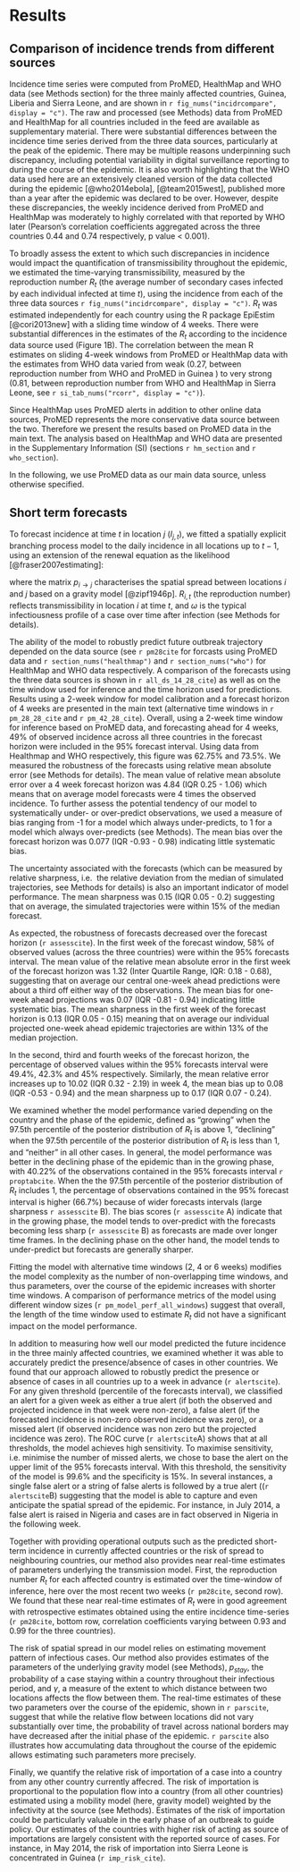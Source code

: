 # Results {#results}

## Comparison of incidence trends from different sources

Incidence time series were computed from ProMED, HealthMap and WHO
data (see Methods section) for the three mainly affected countries, 
Guinea, Liberia and Sierra Leone, and are shown in 
`r fig_nums("incidrcompare", display = "c")`. The raw and processed (see Methods) data from ProMED 
and HealthMap for all countries included in the feed are available as
supplementary material. 
There were substantial differences between the incidence 
time series derived from the three data sources, particularly at the 
peak of the epidemic. There may be multiple reasons underpinning such
discrepancy, including potential variability in digital surveillance 
reporting to during the course of the epidemic. It is also worth 
highlighting that the WHO data used here are an extensively cleaned 
version of the data collected during the epidemic [@who2014ebola], 
[@team2015west], published more than a year after the epidemic was 
declared to be over. However, despite these discrepancies, the weekly 
incidence derived from ProMED and HealthMap was moderately to highly 
correlated with that reported by WHO later (Pearson's 
correlation coefficients aggregated across the three countries 
0.44 and 0.74 respectively, p value < 0.001).

To broadly assess the extent to which such discrepancies in incidence 
would impact the quantification of transmissibility throughout the 
epidemic, we estimated the time-varying transmissibility, measured by 
the reproduction number $R_t$ (the average number of secondary cases 
infected by each individual infected at time $t$),
using the incidence from each of the three data sources 
`r fig_nums("incidrcompare", display = "c")`. 
$R_t$ was estimated independently for each country using 
the R package EpiEstim [@cori2013new] with a sliding time window of 4
weeks. There were substantial differences in the estimates of the $R_t$ 
according to the incidence data source used (Figure 1B). 
The correlation between the mean R estimates on sliding 4-week windows 
from ProMED or HealthMap data with the estimates from WHO data varied 
from weak (0.27, between reproduction number from WHO and ProMED in 
Guinea ) to very strong (0.81, between reproduction number from WHO
and HealthMap in Sierra Leone, see `r si_tab_nums("rcorr", display = "c")`).

Since HealthMap uses ProMED alerts in addition to other online data 
sources, ProMED represents the more conservative data source between the 
two. Therefore we present the results based on ProMED data in the main
text. The analysis based on HealthMap and WHO data are presented in the 
Supplementary Information (SI) (sections 
`r hm_section` and `r who_section`).

In the following, we use ProMED data as our main data source, 
unless otherwise specified. 


## Short term forecasts

To forecast incidence at time $t$ in location $j$ ($I_{j, t}$), 
we fitted a spatially explicit branching process model to the daily
incidence in all locations up to 
$t - 1$, using an extension of the renewal equation as the likelihood 
[@fraser2007estimating]:

\begin{equation}
I_{j, t} \sim Poisson\left(\sum_{i = 1}^n\left({p_{i \rightarrow j} R_{i, t}
\sum_{s = 1}^t{I_{i, t - s} \omega_s}}\right)\right)
(\#eq:model)
\end{equation}

where the matrix $p_{i \rightarrow j}$ characterises the spatial
spread between locations $i$ and $j$ based on a gravity model
[@zipf1946p]. $R_{i, t}$ (the reproduction number) reflects 
transmissibility in location $i$ at time $t$, and $\omega$ is the
typical infectiousness profile of a case over time after infection 
(see Methods for details).

The ability of the model to robustly predict future outbreak
trajectory depended on the 
data source (see `r pm28cite` for forcasts using ProMED data and 
`r section_nums("healthmap")` and `r section_nums("who")` 
for HealthMap and WHO data respectively. A comparison of the forecasts
using the three data sources is shown in `r all_ds_14_28_cite`) 
as well as on the time window used for inference and 
the time horizon used for predictions. Results using a 2-week window
for model calibration and a forecast horizon of 4 weeks are presented
in the main text (alternative time windows in
`r pm_28_28_cite` and `r pm_42_28_cite`). 
Overall, using a 2-week time window for inference based on 
ProMED data, and forecasting ahead for 4 weeks, 49% of observed 
incidence across all three countries in the forecast horizon 
were included in the 95% forecast interval.  Using data from 
Healthmap and WHO respectively, this figure was 62.75% and 73.5%.
We measured the robustness of the forecasts using relative mean 
absolute error (see Methods for details). The mean value of
relative mean absolute error over a 4 week forecast horizon was 4.84 
(IQR 0.25 - 1.06) which
means that on average model forecasts were 4 times the observed
incidence. To further assess the potential tendency of our model 
to systematically under- or over-predict observations, we used a
measure of bias ranging from -1 for a model which always
under-predicts, to 1 for a model which always over-predicts (see
Methods). The mean bias over the forecast horizon was 0.077 (IQR -0.93
- 0.98) indicating little systematic bias. 

The uncertainty associated
with the forecasts (which can be measured by relative sharpness, i.e. 
the relative deviation from the median of simulated trajectories, see 
Methods for details) is also an important indicator of model
performance. The mean sharpness was 0.15 (IQR 0.05 - 0.2) suggesting
that on average, the simulated trajectories were within 15% of the
median forecast.

As expected, the robustness of forecasts decreased over the 
forecast horizon (`r assesscite`). In the first week of the forecast
window, 58% of observed values (across the three countries) were 
within the 95% forecasts interval. The mean value of the relative mean 
absolute error in the first week of the forecast horizon was 1.32
(Inter Quartile Range, IQR: 0.18 - 0.68), suggesting that on average 
our central one-week ahead predictions were about a third off either 
way of the observations. 
The mean bias for one-week ahead projections was 0.07 (IQR -0.81 -
0.94) indicating little systematic bias. The mean sharpness in the first week
of the forecast horizon is 0.13 (IQR 0.05 - 0.15) meaning that on average
our individual projected one-week ahead epidemic trajectories are
within 13% of the median projection.

In the second, third and fourth weeks of the forecast horizon, the 
percentage of observed values within the 95% forecasts interval 
were  49.4%,  42.3% and 
45% respectively. Similarly, the mean relative error increases up to 
10.02 (IQR 0.32 - 2.19) in week 4, the mean bias up to 0.08 (IQR -0.53 -
0.94) and the mean sharpness up to 0.17 (IQR 0.07 - 0.24).


We examined whether the model performance varied depending on the
country and the phase of the epidemic, defined as "growing"
when the 97.5th percentile of the posterior distribution of $R_t$ is
above 1, "declining" when the 97.5th percentile of the posterior 
distribution of $R_t$ is less than 1, and "neither" in all other 
cases. In general, the model performance was better in the declining 
phase of the epidemic than in the growing phase, with 40.22% of the 
observations contained in the 95% forecasts interval 
`r proptabcite`. When the the 97.5th percentile of the posterior 
distribution of $R_t$ includes 1, the percentage of observations
contained in the 95% forecast interval is higher (66.7%) because of wider
forecasts intervals (large sharpness `r assesscite` B). 
The bias scores (`r assesscite` A) 
indicate that in the growing phase, the model tends to over-predict 
with the forecasts becoming less sharp (`r assesscite` B)  as 
forecasts are made over longer time frames. In the declining phase on 
the other hand, the model tends to under-predict but forecasts are 
generally sharper.

Fitting the model with alternative time windows (2, 4 or 6 weeks) 
modifies the model complexity as the number of non-overlapping time 
windows, and thus parameters, over the course of the epidemic
increases with shorter time windows. A comparison of 
performance metrics of the model using 
different window sizes
(`r pm_model_perf_all_windows`) suggest that overall, the 
length of the time window used to estimate $R_t$ did not have a
significant impact on the model performance. 

In addition to measuring how well our model predicted the future 
incidence in the three mainly affected countries, we examined whether 
it was able to accurately predict the presence/absence of cases in 
other countries. We found that our approach allowed to robustly
predict the presence or absence of cases in all countries up to a week 
in advance (`r alertscite`). 
For any given threshold (percentile of the forecasts interval), we
classified an alert for a given week as either a true alert (if both 
the observed and projected incidence in that week were non-zero), 
a false alert (if the forecasted incidence is non-zero observed 
incidence was zero), or a missed alert (if observed incidence was non 
zero but the projected incidence was zero). The ROC curve 
(`r alertscite`A) shows that at all thresholds, the model achieves 
high sensitivity. To maximise 
sensitivity, i.e. minimise the number of missed alerts, we chose to 
base the alert on the upper limit of the 95% forecasts interval. 
With this threshold, the sensitivity of the model is 99.6% and the 
specificity is 15%. In several 
instances, a single false alert or a string of false alerts is
followed by a true alert ((`r alertscite`B)
suggesting that the model is able to capture and even anticipate the 
spatial spread of the epidemic. For instance, in July 2014, a false 
alert is raised in Nigeria and cases are in fact observed in Nigeria
in the following week.

Together with providing operational outputs such as the predicted 
short-term incidence in currently affected countries or the risk of 
spread to neighbouring countries, our method also provides near
real-time estimates of parameters underlying the transmission model. 
First, the reproduction number $R_t$ for each affected country is 
estimated over the time-window of inference, here over the most recent 
two weeks (`r pm28cite`, second row). We found that these near
real-time estimates of $R_t$ were in good agreement with retrospective 
estimates obtained using the entire incidence time-series (`r pm28cite`, 
bottom row, correlation coefficients varying between 0.93 and 0.99 for
the three countries).

The risk of spatial spread in our model relies on estimating movement 
pattern of infectious cases. Our method also provides estimates of the 
parameters of the underlying gravity model (see Methods), $p_{stay}$, 
the probability of a case staying within a country throughout their 
infectious period, and $\gamma$, a measure of the extent to which
distance between two locations affects the flow between them. 
The real-time estimates of these two parameters over the course of 
the epidemic, shown in `r parscite`, suggest that while the relative flow 
between locations did not vary substantially over time, the
probability of travel across national borders may have decreased after 
the initial phase of the epidemic. `r parscite` also illustrates how 
accumulating data throughout the course of the epidemic allows 
estimating such parameters more precisely. 

Finally, we quantify the relative risk of importation of a case into a country
from any other country currently affecred. The risk of importation is
proportional to the population flow into a country (from all other
countries) estimated using a mobility model (here, gravity model)
weighted by the infectivity at the source (see Methods). Estimates of
the risk of importation could be particularly valuable in the
early phase of an outbreak to guide policy. Our estimates
of the countries with higher risk of acting as source of importations
are largely consistent with the reported source of cases. For
instance,  in May 2014,
the risk of importation into Sierra Leone is concentrated in Guinea 
(`r imp_risk_cite`). 

